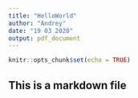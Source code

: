 ---
title: "HelloWorld"
author: "Andrey"
date: "19 03 2020"
output: pdf_document
---

```{r setup, include=FALSE}
knitr::opts_chunk$set(echo = TRUE)
```

## This is a markdown file
